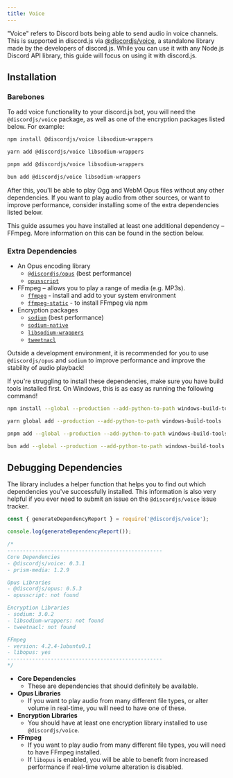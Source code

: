 ```yaml
---
title: Voice
---
```


"Voice" refers to Discord bots being able to send audio in voice channels. This is supported in discord.js via [@discordjs/voice](https://github.com/discordjs/discord.js/tree/main/packages/voice), a standalone library made by the developers of discord.js. While you can use it with any Node.js Discord API library, this guide will focus on using it with discord.js.

## Installation

### Barebones

To add voice functionality to your discord.js bot, you will need the `@discordjs/voice` package, as well as one of the encryption packages listed below. For example:


```sh tab="npm"
npm install @discordjs/voice libsodium-wrappers
```
```sh tab="yarn"
yarn add @discordjs/voice libsodium-wrappers
```
```sh tab="pnpm"
pnpm add @discordjs/voice libsodium-wrappers
```
```sh tab="bun"
bun add @discordjs/voice libsodium-wrappers
```

After this, you'll be able to play Ogg and WebM Opus files without any other dependencies. If you want to play audio from other sources, or want to improve performance, consider installing some of the extra dependencies listed below.

<Callout>
	This guide assumes you have installed at least one additional dependency – FFmpeg. More information on this can be found in the section below.
</Callout>

### Extra Dependencies

- An Opus encoding library
  - [`@discordjs/opus`](https://github.com/discordjs/opus) (best performance)
  - [`opusscript`](https://github.com/abalabahaha/opusscript/)
- FFmpeg – allows you to play a range of media (e.g. MP3s).
  - [`ffmpeg`](https://ffmpeg.org/) - install and add to your system environment
  - [`ffmpeg-static`](https://www.npmjs.com/package/ffmpeg-static) - to install FFmpeg via npm
- Encryption packages
  - [`sodium`](https://www.npmjs.com/package/sodium) (best performance)
  - [`sodium-native`](https://www.npmjs.com/package/sodium-native)
  - [`libsodium-wrappers`](https://www.npmjs.com/package/libsodium-wrappers)
  - [`tweetnacl`](https://www.npmjs.com/package/tweetnacl)

Outside a development environment, it is recommended for you to use `@discordjs/opus` and `sodium` to improve performance and improve the stability of audio playback!

If you're struggling to install these dependencies, make sure you have build tools installed first. On Windows, this is as easy as running the following command!

```sh tab="npm"
npm install --global --production --add-python-to-path windows-build-tools
```
```sh tab="yarn"
yarn global add --production --add-python-to-path windows-build-tools
```
```sh tab="pnpm"
pnpm add --global --production --add-python-to-path windows-build-tools
```
```sh tab="bun"
bun add --global --production --add-python-to-path windows-build-tools
```

## Debugging Dependencies

The library includes a helper function that helps you to find out which dependencies you've successfully installed. This information is also very helpful if you ever need to submit an issue on the `@discordjs/voice` issue tracker.

```js
const { generateDependencyReport } = require('@discordjs/voice');

console.log(generateDependencyReport());

/*
--------------------------------------------------
Core Dependencies
- @discordjs/voice: 0.3.1
- prism-media: 1.2.9

Opus Libraries
- @discordjs/opus: 0.5.3
- opusscript: not found

Encryption Libraries
- sodium: 3.0.2
- libsodium-wrappers: not found
- tweetnacl: not found

FFmpeg
- version: 4.2.4-1ubuntu0.1
- libopus: yes
--------------------------------------------------
*/
```

- **Core Dependencies**
  - These are dependencies that should definitely be available.
- **Opus Libraries**
  - If you want to play audio from many different file types, or alter volume in real-time, you will need to have one of these.
- **Encryption Libraries**
  - You should have at least one encryption library installed to use `@discordjs/voice`.
- **FFmpeg**
  - If you want to play audio from many different file types, you will need to have FFmpeg installed.
  - If `libopus` is enabled, you will be able to benefit from increased performance if real-time volume alteration is disabled.

